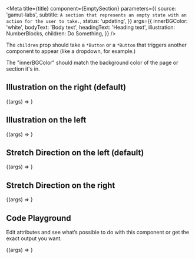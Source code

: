 

<Meta
  title={title}
  component={EmptySection}
  parameters={{
    source: 'gamut-labs',
    subtitle: `A section that represents an empty state with an action for the user to take.`,
    status: 'updating',
  }}
  args={{
    innerBGColor: 'white',
    bodyText: 'Body text',
    headingText: 'Heading text',
    illustration: NumberBlocks,
    children: <FillButton>Do Something</FillButton>,
  }}
/>

The `children` prop should take a `*Button` or a `*Button` that triggers another component to appear (like a dropdown, for example.)

The "innerBGColor" should match the background color of the page or section it's in.

## Illustration on the right (default)

<Canvas>
  <Story name="Illustration on the right">
    {(args) => <EmptySection {...args} />}
  </Story>
</Canvas>

## Illustration on the left

<Canvas>
  <Story
    name="Illustration on the left"
    args={{ illustrationPosition: 'left' }}
  >
    {(args) => <EmptySection {...args} />}
  </Story>
</Canvas>

## Stretch Direction on the left (default)

<Canvas>
  <Story name="Stretch Direction on the left">
    {(args) => <EmptySection {...args} />}
  </Story>
</Canvas>

## Stretch Direction on the right

<Canvas>
  <Story
    name="Stretch Direction on the right"
    args={{ stretchDirection: 'right' }}
  >
    {(args) => <EmptySection {...args} />}
  </Story>
</Canvas>

## Code Playground

Edit attributes and see what’s possible to do with this component or get the exact output you want.

<Canvas>
  <Story name="Playground">{(args) => <EmptySection {...args} />}</Story>
</Canvas>

<PropsTable story="Playground" />
